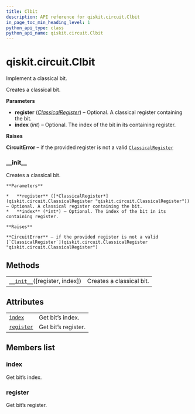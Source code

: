 ```yaml
---
title: Clbit
description: API reference for qiskit.circuit.Clbit
in_page_toc_min_heading_level: 1
python_api_type: class
python_api_name: qiskit.circuit.Clbit
---
```


# qiskit.circuit.Clbit

<Class id="qiskit.circuit.Clbit" isDedicatedPage={true} github="https://github.com/qiskit/qiskit/tree/stable/0.18/qiskit/circuit/classicalregister.py" signature="Clbit(register=None, index=None)" modifiers="class">
  Implement a classical bit.

  Creates a classical bit.

  **Parameters**

  *   **register** ([*ClassicalRegister*](qiskit.circuit.ClassicalRegister "qiskit.circuit.ClassicalRegister")) – Optional. A classical register containing the bit.
  *   **index** (*int*) – Optional. The index of the bit in its containing register.

  **Raises**

  **CircuitError** – if the provided register is not a valid [`ClassicalRegister`](qiskit.circuit.ClassicalRegister "qiskit.circuit.ClassicalRegister")

  ### \_\_init\_\_

  <Function id="qiskit.circuit.Clbit.__init__" signature="__init__(register=None, index=None)">
    Creates a classical bit.

    **Parameters**

    *   **register** ([*ClassicalRegister*](qiskit.circuit.ClassicalRegister "qiskit.circuit.ClassicalRegister")) – Optional. A classical register containing the bit.
    *   **index** (*int*) – Optional. The index of the bit in its containing register.

    **Raises**

    **CircuitError** – if the provided register is not a valid [`ClassicalRegister`](qiskit.circuit.ClassicalRegister "qiskit.circuit.ClassicalRegister")
  </Function>

  ## Methods

  |                                                                                                  |                          |
  | ------------------------------------------------------------------------------------------------ | ------------------------ |
  | [`__init__`](#qiskit.circuit.Clbit.__init__ "qiskit.circuit.Clbit.__init__")(\[register, index]) | Creates a classical bit. |

  ## Attributes

  |                                                                              |                     |
  | ---------------------------------------------------------------------------- | ------------------- |
  | [`index`](#qiskit.circuit.Clbit.index "qiskit.circuit.Clbit.index")          | Get bit’s index.    |
  | [`register`](#qiskit.circuit.Clbit.register "qiskit.circuit.Clbit.register") | Get bit’s register. |

  ## Members list

  ### index

  <Attribute id="qiskit.circuit.Clbit.index">
    Get bit’s index.
  </Attribute>

  ### register

  <Attribute id="qiskit.circuit.Clbit.register">
    Get bit’s register.
  </Attribute>
</Class>

